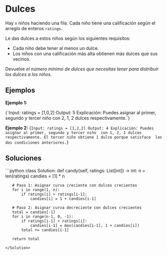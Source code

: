# Dulces

Hay `n` niños haciendo una fila. Cada niño tiene una calificación según el arreglo de enteros `ratings`.

Le das dulces a estos niños según los siguientes requisitos:

- Cada niño debe tener al menos un dulce.
- Los niños con una calificación más alta obtienen más dulces que sus vecinos.

Devuelve *el número mínimo de dulces que necesitas tener para distribuir los dulces a los niños.*

## Ejemplos

**Ejemplo 1:**

<TerminalOutput>
{`Input: ratings = [1,0,2]
Output: 5
Explicación: Puedes asignar al primer, segundo y tercer niño 
               con 2, 1, 2 dulces respectivamente.`}
</TerminalOutput>

**Ejemplo 2:**
<TerminalOutput>
{`Input: ratings = [1,2,2]
Output: 4
Explicación: Puedes asignar al primer, segundo y tercer niño 
               con 1, 2, 1 dulces respectivamente.
               El tercer niño obtiene 1 dulce porque satisface 
               las dos condiciones anteriores.`}
</TerminalOutput>

## Soluciones

<Solution title="Python" icon="Python">
```python
class Solution:
   def candy(self, ratings: List[int]) -> int:
       n = len(ratings)
       candies = [1] * n
       
       # Paso 1: Asignar curva creciente con dulces crecientes
       for i in range(1, n):
           if ratings[i] > ratings[i-1]:
               candies[i] = 1 + candies[i-1]
       
       # Paso 2: Asignar curva decreciente con dulces crecientes
       total = candies[-1]
       for i in range(n-1, 0, -1):
           if ratings[i-1] > ratings[i]:
               candies[i-1] = max(candies[i-1], 1 + candies[i])
           total += candies[i-1]
       
       return total
```
</Solution>
